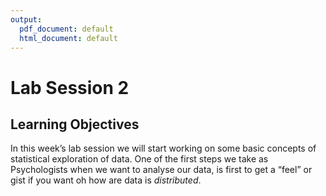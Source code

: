 ```yaml
---
output:
  pdf_document: default
  html_document: default
---
```

# Lab Session 2 {#Week3}

## Learning Objectives


In this week's lab session we will start working on some basic concepts of statistical exploration of data. One of the first steps we take as Psychologists when we want to analyse our data, is first to get a "feel" or gist if you want oh how are data is *distributed*. 
